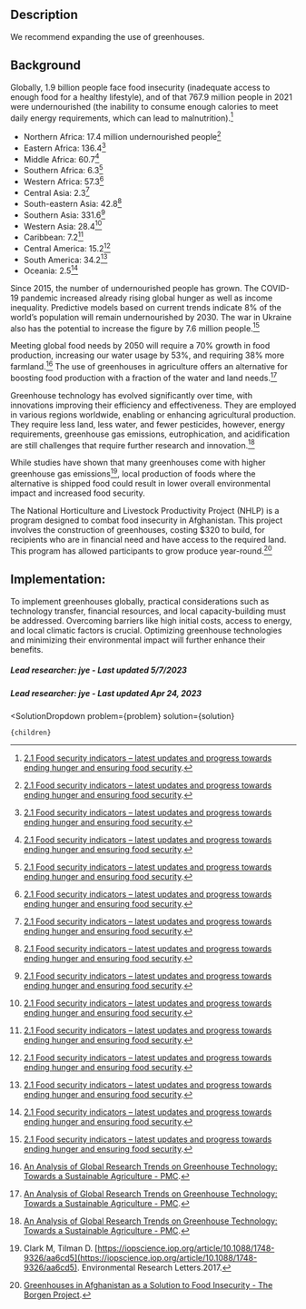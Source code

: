 

## Description

We recommend expanding the use of greenhouses.

## Background

Globally, 1.9 billion people face food insecurity (inadequate access to enough food for a healthy lifestyle), and of that 767.9 million people in 2021 were undernourished (the inability to consume enough calories to meet daily energy requirements, which can lead to malnutrition).[^"6"] 
- Northern Africa: 17.4 million undernourished people[^"6"] 
- Eastern Africa: 136.4[^"6"] 
- Middle Africa: 60.7[^"6"] 
- Southern Africa: 6.3[^"6"] 
- Western Africa: 57.3[^"6"] 
- Central Asia: 2.3[^"6"] 
- South-eastern Asia: 42.8[^"6"] 
- Southern Asia: 331.6[^"6"] 
- Western Asia: 28.4[^"6"] 
- Caribbean: 7.2[^"6"] 
- Central America: 15.2[^"6"] 
- South America: 34.2[^"6"] 
- Oceania: 2.5[^"6"] 

Since 2015, the number of undernourished people has grown. The COVID-19 pandemic increased already rising global hunger as well as income inequality. Predictive models based on current trends indicate 8% of the world’s population will remain undernourished by 2030. The war in Ukraine also has the potential to increase the figure by 7.6 million people.[^"6"] 

Meeting global food needs by 2050 will require a 70% growth in food production, increasing our water usage by 53%, and requiring 38% more farmland.[^"9"] The use of greenhouses in agriculture offers an alternative for boosting food production with a fraction of the water and land needs.[^"9"] 

Greenhouse technology has evolved significantly over time, with innovations improving their efficiency and effectiveness. They are employed in various regions worldwide, enabling or enhancing agricultural production. They require less land, less water, and fewer pesticides, however, energy requirements, greenhouse gas emissions, eutrophication, and acidification are still challenges that require further research and innovation.[^"9"]

While studies have shown that many greenhouses come with higher greenhouse gas emissions[^"2"], local production of foods where the alternative is shipped food could result in lower overall environmental impact and increased food security.

The National Horticulture and Livestock Productivity Project (NHLP) is a program designed to combat food insecurity in Afghanistan. This project involves the construction of greenhouses, costing $320 to build, for recipients who are in financial need and have access to the required land. This program has allowed participants to grow produce year-round.[^"8"]

## Implementation:

To implement greenhouses globally, practical considerations such as technology transfer, financial resources, and local capacity-building must be addressed. Overcoming barriers like high initial costs, access to energy, and local climatic factors is crucial. Optimizing greenhouse technologies and minimizing their environmental impact will further enhance their benefits.

##### Lead researcher: jye - Last updated 5/7/2023

[^"1"]:  [https://www.fao.org/3/i6583e/i6583e.pdf](https://www.fao.org/3/i6583e/i6583e.pdf). 
[^"2"]: Clark M, Tilman D.  [https://iopscience.iop.org/article/10.1088/1748-9326/aa6cd5](https://iopscience.iop.org/article/10.1088/1748-9326/aa6cd5). Environmental Research Letters.2017.
[^"3"]: Gerbens-Leenes PW, Mekonnen MM, Hoekstra AY.  [The water footprint of poultry, pork and beef: A comparative study in different countries and production systems - ScienceDirect](https://www.sciencedirect.com/science/article/pii/S2212371713000024?via%3Dihub). Water Resources and Industry.Mar 2013.
[^"4"]:  [FAOSTAT](https://www.fao.org/faostat/en/#home). 
[^"5"]:  [The State of Food Security and Nutrition in the World 2022](https://www.fao.org/documents/card/en/c/cc0639en). 
[^"6"]:  [2.1 Food security indicators – latest updates and progress towards ending hunger and ensuring food security](https://www.fao.org/3/cc0639en/online/sofi-2022/food-security-nutrition-indicators.html). 
[^"7"]:  [Hunger and Undernourishment - Our World in Data](https://ourworldindata.org/hunger-and-undernourishment#moderate-food-insecurity). 
[^"8"]:  [Greenhouses in Afghanistan as a Solution to Food Insecurity - The Borgen Project](https://borgenproject.org/greenhouses-in-afghanistan/). 
[^"9"]:  [An Analysis of Global Research Trends on Greenhouse Technology: Towards a Sustainable Agriculture - PMC](https://www.ncbi.nlm.nih.gov/pmc/articles/PMC7013810/). 






##### Lead researcher: jye - Last updated Apr 24, 2023


  <SolutionDropdown 
    problem={problem} 
    solution={solution}
  >
    {children}
  </SolutionDropdown>